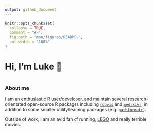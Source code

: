 ```yaml
---
output: github_document
---
```


<!-- README.md is generated from README.Rmd. Please edit that file -->

```r
knitr::opts_chunk$set(
  collapse = TRUE,
  comment = "#>",
  fig.path = "man/figures/README-",
  out.width = "100%"
)
```

# Hi, I'm Luke 👋

```r

```

### About me

I am an enthusiastic R user/developer, and maintain several research-orientated open-source R packages including [`robvis`](https://github.com/mcguinlu/robvis) and [`medrxivr`](https://github.com/mcguinlu/medrxivr), in addition to some smaller utility/learning packages (e.g. [`pathformatr`](https://github.com/mcguinlu/pathformatr)). 

Outside of work, I am an avid fan of running, [LEGO](https://mcguinlu.netlify.app/2021/02/02/baby-yoda-in-r/) and really terrible movies.
